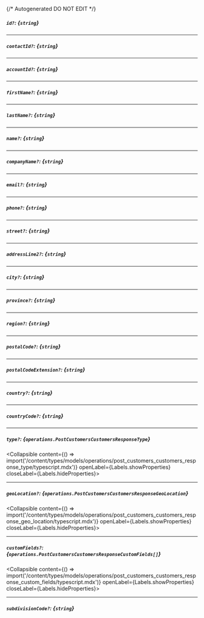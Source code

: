 {/* Autogenerated DO NOT EDIT  */}

##### `id?`: *{`string`}*

---
##### `contactId?`: *{`string`}*

---
##### `accountId?`: *{`string`}*

---
##### `firstName?`: *{`string`}*

---
##### `lastName?`: *{`string`}*

---
##### `name?`: *{`string`}*

---
##### `companyName?`: *{`string`}*

---
##### `email?`: *{`string`}*

---
##### `phone?`: *{`string`}*

---
##### `street?`: *{`string`}*

---
##### `addressLine2?`: *{`string`}*

---
##### `city?`: *{`string`}*

---
##### `province?`: *{`string`}*

---
##### `region?`: *{`string`}*

---
##### `postalCode?`: *{`string`}*

---
##### `postalCodeExtension?`: *{`string`}*

---
##### `country?`: *{`string`}*

---
##### `countryCode?`: *{`string`}*

---
##### `type?`: *{`operations.PostCustomersCustomersResponseType`}*
<Collapsible content={() => import('/content/types/models/operations/post_customers_customers_response_type/typescript.mdx')} openLabel={Labels.showProperties} closeLabel={Labels.hideProperties}>
</Collapsible>

---
##### `geoLocation?`: *{`operations.PostCustomersCustomersResponseGeoLocation`}*
<Collapsible content={() => import('/content/types/models/operations/post_customers_customers_response_geo_location/typescript.mdx')} openLabel={Labels.showProperties} closeLabel={Labels.hideProperties}>
</Collapsible>

---
##### `customFields?`: *{`operations.PostCustomersCustomersResponseCustomFields[]`}*
<Collapsible content={() => import('/content/types/models/operations/post_customers_customers_response_custom_fields/typescript.mdx')} openLabel={Labels.showProperties} closeLabel={Labels.hideProperties}>
</Collapsible>

---
##### `subdivisionCode?`: *{`string`}*


